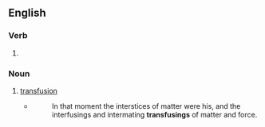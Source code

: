 ==English==

===Verb===
{{head|en|verb form}}

# {{present participle of|transfuse|lang=en|nocat=1}}

===Noun===
{{en-noun}}

# [[transfusion]]
#* {{w|Jack London}}
#*: In that moment the interstices of matter were his, and the interfusings and intermating '''transfusings''' of matter and force.